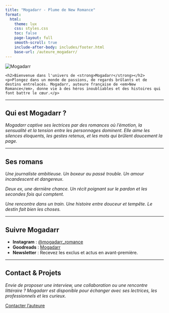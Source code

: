 ```yaml
---
title: "Mogadarr - Plume de New Romance"
format:
  html:
    theme: lux
    css: styles.css
    toc: false
    page-layout: full
    smooth-scroll: true
    include-after-body: includes/footer.html
    base-url: /auteure_mogadarr/
---
```


<div class="banner">
  <img src="images/Mogadarr.png" alt="Mogadarr" class="banner-img" />
  <div class="banner-text">
    <h2>Bienvenue dans l'univers de <strong>Mogadarr</strong></h2>
    <p>Plongez dans un monde de passions, de regards brûlants et de destins entrelacés. Mogadarr, auteure française de <em>New Romance</em>, donne vie à des héros inoubliables et des histoires qui font battre le cœur.</p>
  </div>
</div>

---

## Qui est Mogadarr&nbsp;?

:::{.grid columns=1}
::: {.g-col}
::: {.card title="Une auteure au cœur vibrant" image="images/icon-heart.png"}
*Mogadarr captive ses lectrices par des romances où l’émotion, la sensualité et la tension entre les personnages dominent. Elle aime les silences éloquents, les gestes retenus, et les mots qui brûlent doucement la page.*
:::
:::
:::

---

## Ses romans

:::{.grid columns=3}

::: {.g-col}
::: {.card title="Brûlure Secrète" image="images/brulure_secrete.jpg"}
<em>Une journaliste ambitieuse. Un boxeur au passé trouble. Un amour incandescent et dangereux.</em>
:::
:::

::: {.g-col}
::: {.card title="Sous la pluie de tes promesses" image="images/pluie_promesses.jpg"}
<em>Deux ex, une dernière chance. Un récit poignant sur le pardon et les secondes fois qui comptent.</em>
:::
:::

::: {.g-col}
::: {.card title="L'étreinte du hasard" image="images/etreinte_hasard.jpg"}
<em>Une rencontre dans un train. Une histoire entre douceur et tempête. Le destin fait bien les choses.</em>
:::
:::

:::

---

## Suivre Mogadarr

:::{.grid columns=1}
::: {.g-col}
::: {.card title="Restez connectés" image="images/icon-social.png"}
- **Instagram** : [@mogadarr_romance](https://instagram.com/mogadarr_romance)
- **Goodreads** : [Mogadarr](https://goodreads.com)
- **Newsletter** : Recevez les exclus et actus en avant-première.
:::
:::
:::

---

## Contact & Projets

:::{.grid columns=1}
::: {.g-col}
::: {.card title="Entrer en contact" image="images/icon-mail.png"}
<em>Envie de proposer une interview, une collaboration ou une rencontre littéraire&nbsp;? Mogadarr est disponible pour échanger avec ses lectrices, les professionnels et les curieux.</em>
:::
:::
:::

<div class="center-button">
  <a href="mailto:mogadarr.contact@example.com" class="button">Contacter l’auteure</a>
</div>
